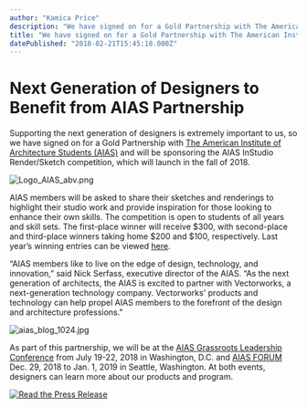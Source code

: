 ```yaml
---
author: "Kamica Price"
description: "We have signed on for a Gold Partnership with The American Institute of Architecture Students and will sponsor the AIAS InStudio Render/Sketch competition. "
title: "We have signed on for a Gold Partnership with The American Institute of Architecture Students and will sponsor the AIAS InStudio Render/Sketch competition. " 
datePublished: "2018-02-21T15:45:18.000Z"
---
```

# Next Generation of Designers to Benefit from AIAS Partnership

Supporting the next generation of designers is extremely important to us, so we have signed on for a Gold Partnership with [The American Institute of Architecture Students (AIAS)](http://www.aias.org/) and will be sponsoring the AIAS InStudio Render/Sketch competition, which will launch in the fall of 2018.

![Logo_AIAS_abv.png](https://blog.vectorworks.net/hs-fs/hubfs/Blog%20Images/180221_AIASPartnership/Logo_AIAS_abv.png?width=377&height=125&name=Logo_AIAS_abv.png)

AIAS members will be asked to share their sketches and renderings to highlight their studio work and provide inspiration for those looking to enhance their own skills. The competition is open to students of all years and skill sets. The first-place winner will receive $300, with second-place and third-place winners taking home $200 and $100, respectively. Last year’s winning entries can be viewed [here](http://www.aias.org/wp-content/uploads/2018/01/InStudio-Render-Sketch-Comp%5FWinners.pdf). 

“AIAS members like to live on the edge of design, technology, and innovation,” said Nick Serfass, executive director of the AIAS. “As the next generation of architects, the AIAS is excited to partner with Vectorworks, a next-generation technology company. Vectorworks' products and technology can help propel AIAS members to the forefront of the design and architecture professions." 

![aias_blog_1024.jpg](https://blog.vectorworks.net/hs-fs/hubfs/180221_AIASPartnership/aias_blog_1024.jpg?width=550&name=aias_blog_1024.jpg "aias_blog_1024.jpg")

As part of this partnership, we will be at the [AIAS Grassroots Leadership Conference](http://www.aias.org/events/grassroots-2018/) from July 19-22, 2018 in Washington, D.C. and [AIAS FORUM](http://www.aias.org/events/forum-2018/) Dec. 29, 2018 to Jan. 1, 2019 in Seattle, Washington. At both events, designers can learn more about our products and program. 

[![Read the Press Release](https://no-cache.hubspot.com/cta/default/3018241/c53a69ea-581a-4e02-8ea5-f3fffe2bfb13.png)](https://cta-redirect.hubspot.com/cta/redirect/3018241/c53a69ea-581a-4e02-8ea5-f3fffe2bfb13) 

 